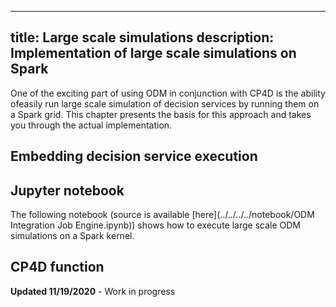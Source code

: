 
---
title: Large scale simulations
description: Implementation of large scale simulations on Spark
---

One of the exciting part of using ODM in conjunction with CP4D is the ability ofeasily run large scale simulation of decision services by running them on a Spark grid. This chapter presents the basis for this approach and takes you through the actual implementation.

## Embedding decision service execution

## Jupyter notebook

The following notebook (source is available [here](../../../../notebook/ODM Integration Job Engine.ipynb)) shows how to execute large scale ODM simulations on a Spark kernel.

<Notebook/>

## CP4D function

<InlineNotification kind="warning">
<strong>Updated 11/19/2020</strong> - Work in progress
</InlineNotification>


